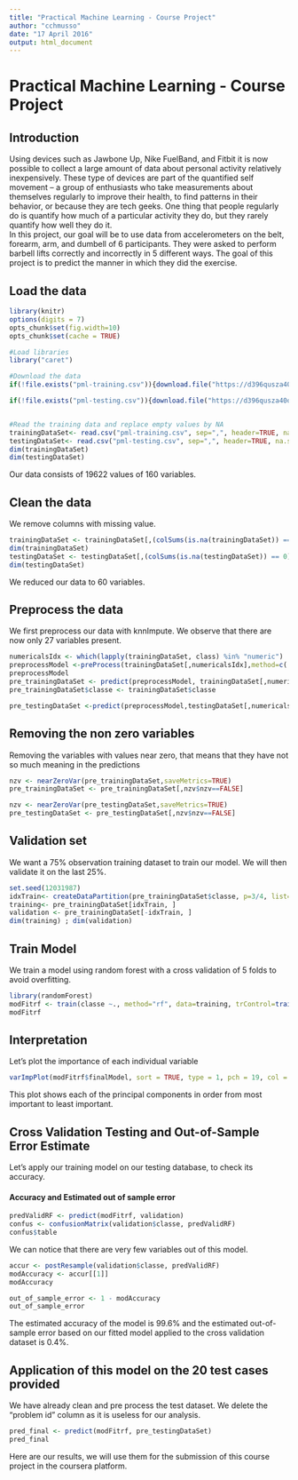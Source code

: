 ```yaml
---
title: "Practical Machine Learning - Course Project"
author: "cchmusso"
date: "17 April 2016"
output: html_document
---
```

# Practical Machine Learning - Course Project
## Introduction
Using devices such as Jawbone Up, Nike FuelBand, and Fitbit it is now possible to collect a large amount of data about personal activity relatively inexpensively. These type of devices are part of the quantified self movement – a group of enthusiasts who take measurements about themselves regularly to improve their health, to find patterns in their behavior, or because they are tech geeks. One thing that people regularly do is quantify how much of a particular activity they do, but they rarely quantify how well they do it. </br> In this project, our goal will be to use data from accelerometers on the belt, forearm, arm, and dumbell of 6 participants. They were asked to perform barbell lifts correctly and incorrectly in 5 different ways. The goal of this project is to predict the manner in which they did the exercise.

## Load the data
```r
library(knitr)
options(digits = 7)
opts_chunk$set(fig.width=10)
opts_chunk$set(cache = TRUE)
```
```r
#Load libraries
library("caret")

#Download the data
if(!file.exists("pml-training.csv")){download.file("https://d396qusza40orc.cloudfront.net/predmachlearn/pml-training.csv", destfile = "pml-training.csv")}

if(!file.exists("pml-testing.csv")){download.file("https://d396qusza40orc.cloudfront.net/predmachlearn/pml-testing.csv", destfile = "pml-testing.csv")}


#Read the training data and replace empty values by NA
trainingDataSet<- read.csv("pml-training.csv", sep=",", header=TRUE, na.strings = c("NA","",'#DIV/0!'))
testingDataSet<- read.csv("pml-testing.csv", sep=",", header=TRUE, na.strings = c("NA","",'#DIV/0!'))
dim(trainingDataSet)
dim(testingDataSet)

```
Our data consists of 19622 values of 160 variables. 


## Clean the data  
We remove columns with missing value. 

```r
trainingDataSet <- trainingDataSet[,(colSums(is.na(trainingDataSet)) == 0)]
dim(trainingDataSet)
testingDataSet <- testingDataSet[,(colSums(is.na(testingDataSet)) == 0)]
dim(testingDataSet)
```
We reduced our data to 60 variables.

## Preprocess the data
We first preprocess our data with knnImpute. We observe that there are now only 27 variables present.  
```r
numericalsIdx <- which(lapply(trainingDataSet, class) %in% "numeric")
preprocessModel <-preProcess(trainingDataSet[,numericalsIdx],method=c('knnImpute', 'center', 'scale'))
preprocessModel
pre_trainingDataSet <- predict(preprocessModel, trainingDataSet[,numericalsIdx])
pre_trainingDataSet$classe <- trainingDataSet$classe

pre_testingDataSet <-predict(preprocessModel,testingDataSet[,numericalsIdx])
```

## Removing the non zero variables  
Removing the variables with values near zero, that means that they have not so much meaning in the predictions

```r
nzv <- nearZeroVar(pre_trainingDataSet,saveMetrics=TRUE)
pre_trainingDataSet <- pre_trainingDataSet[,nzv$nzv==FALSE]

nzv <- nearZeroVar(pre_testingDataSet,saveMetrics=TRUE)
pre_testingDataSet <- pre_testingDataSet[,nzv$nzv==FALSE]
```


## Validation set
We want a 75% observation training dataset to train our model. We will then validate it on the last 25%.

```r
set.seed(12031987)
idxTrain<- createDataPartition(pre_trainingDataSet$classe, p=3/4, list=FALSE)
training<- pre_trainingDataSet[idxTrain, ]
validation <- pre_trainingDataSet[-idxTrain, ]
dim(training) ; dim(validation)
```


## Train Model
We train a model using random forest with a cross validation of 5 folds to avoid overfitting. 
```r
library(randomForest)
modFitrf <- train(classe ~., method="rf", data=training, trControl=trainControl(method='cv'), number=5, allowParallel=TRUE, importance=TRUE )
modFitrf

```

## Interpretation

Let's plot the importance of each individual variable

```r
varImpPlot(modFitrf$finalModel, sort = TRUE, type = 1, pch = 19, col = 1, cex = 0.6, main = "Importance of the Individual Principal Components")
```

This plot shows each of the principal components in order from most important to least important.

## Cross Validation Testing and Out-of-Sample Error Estimate

Let's apply our training model on our testing database, to check its accuracy. 

#### Accuracy and Estimated out of sample error
```r
predValidRF <- predict(modFitrf, validation)
confus <- confusionMatrix(validation$classe, predValidRF)
confus$table
```
We can notice that there are very few variables out of this model.

```r
accur <- postResample(validation$classe, predValidRF)
modAccuracy <- accur[[1]]
modAccuracy

out_of_sample_error <- 1 - modAccuracy
out_of_sample_error
```

The estimated accuracy of the model is 99.6% and the estimated out-of-sample error based on our fitted model applied to the cross validation dataset is 0.4%.

## Application of this model on the 20 test cases provided
We have already clean and pre process the test dataset. We delete the "problem id" column as it is useless for our analysis.
```r
pred_final <- predict(modFitrf, pre_testingDataSet)
pred_final
```

Here are our results, we will use them for the submission of this course project in the coursera platform.